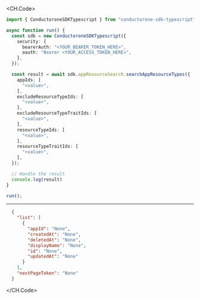 
<CH.Code>
```typescript SearchAppResourceTypes.ts
import { ConductoroneSDKTypescript } from "conductorone-sdk-typescript";

async function run() {
  const sdk = new ConductoroneSDKTypescript({
    security: {
      bearerAuth: "<YOUR_BEARER_TOKEN_HERE>",
      oauth: "Bearer <YOUR_ACCESS_TOKEN_HERE>",
    },
  });

  const result = await sdk.appResourceSearch.searchAppResourceTypes({
    appIds: [
      "<value>",
    ],
    excludeResourceTypeIds: [
      "<value>",
    ],
    excludeResourceTypeTraitIds: [
      "<value>",
    ],
    resourceTypeIds: [
      "<value>",
    ],
    resourceTypeTraitIds: [
      "<value>",
    ],
  });

  // Handle the result
  console.log(result)
}

run();
```
---

```json Example Response
  {
    "list": [
      {
        "appId": "None",
        "createdAt": "None",
        "deletedAt": "None",
        "displayName": "None",
        "id": "None",
        "updatedAt": "None"
      }
    ],
    "nextPageToken": "None"
  }
```
</CH.Code>
